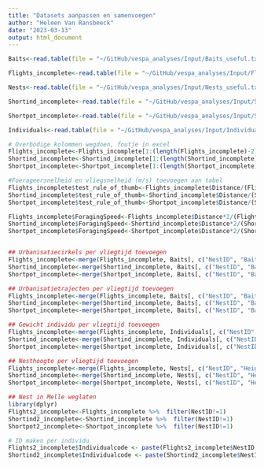 ```yaml
---
title: "Datasets aanpassen en samenvoegen"
author: "Heleen Van Ransbeeck"
date: "2023-03-13"
output: html_document
---
```


```r
Baits<-read.table(file = "~/GitHub/vespa_analyses/Input/Baits_useful.txt", header=TRUE, sep="\t", na.strings=c(""," ","NA"))

Flights_incomplete<-read.table(file = "~/GitHub/vespa_analyses/Input/Flights_incomplete.txt", header=TRUE, sep="\t", na.strings=c(""," ","NA"))

Nests<-read.table(file = "~/GitHub/vespa_analyses/Input/Nests_useful.txt", header=TRUE, sep="\t", na.strings=c(""," ","NA"))

Shortind_incomplete<-read.table(file = "~/GitHub/vespa_analyses/Input/Shortind_incomplete.txt", header=TRUE, sep="\t", na.strings=c(""," ","NA"))

Shortpot_incomplete<-read.table(file = "~/GitHub/vespa_analyses/Input/Shortpot_incomplete.txt", header=TRUE, sep="\t", na.strings=c(""," ","NA"))

Individuals<-read.table(file = "~/GitHub/vespa_analyses/Input/Individuals.txt", header=TRUE, sep="\t", na.strings=c(""," ","NA"))

```

```r
# Overbodige kolommen wegdoen, foutje in excel
Flights_incomplete<-Flights_incomplete[1:(length(Flights_incomplete)-2)]
Shortind_incomplete<-Shortind_incomplete[1:(length(Shortind_incomplete)-2)]
Shortpot_incomplete<-Shortpot_incomplete[1:(length(Shortpot_incomplete)-2)]

#Foerageersnelheid en vliegsnelheid (m/s) toevoegen aan tabel
Flights_incomplete$test_rule_of_thumb<-Flights_incomplete$Distance/(Flights_incomplete$Flighttime_min*60)
Shortind_incomplete$test_rule_of_thumb<-Shortind_incomplete$Distance/(Shortind_incomplete$Flighttime_min*60)
Shortpot_incomplete$test_rule_of_thumb<-Shortpot_incomplete$Distance/(Shortpot_incomplete$Flighttime_min*60)

Flights_incomplete$ForagingSpeed<-Flights_incomplete$Distance*2/(Flights_incomplete$Flighttime_min*60)
Shortind_incomplete$ForagingSpeed<-Shortind_incomplete$Distance*2/(Shortind_incomplete$Flighttime_min*60)
Shortpot_incomplete$ForagingSpeed<-Shortpot_incomplete$Distance*2/(Shortpot_incomplete$Flighttime_min*60)


## Urbanisatiecirkels per vliegtijd toevoegen
Flights_incomplete<-merge(Flights_incomplete, Baits[, c("NestID", "BaitID", "Urbanisation25m", "Urbanisation50m", "Urbanisation100m")], by=c("NestID", "BaitID"), all=TRUE)
Shortind_incomplete<-merge(Shortind_incomplete, Baits[, c("NestID", "BaitID", "Urbanisation25m", "Urbanisation50m", "Urbanisation100m")], by=c("NestID", "BaitID"))
Shortpot_incomplete<-merge(Shortpot_incomplete, Baits[, c("NestID", "BaitID", "Urbanisation25m", "Urbanisation50m", "Urbanisation100m")], by=c("NestID", "BaitID"))

## Urbanisatietrajecten per vliegtijd toevoegen
Flights_incomplete<-merge(Flights_incomplete, Baits[, c("NestID", "BaitID", "Traject25m", "Traject50m", "Traject100m")], by=c("NestID", "BaitID"), all=TRUE)
Shortind_incomplete<-merge(Shortind_incomplete, Baits[, c("NestID", "BaitID", "Traject25m", "Traject50m", "Traject100m")], by=c("NestID", "BaitID"))
Shortpot_incomplete<-merge(Shortpot_incomplete, Baits[, c("NestID", "BaitID", "Traject25m", "Traject50m", "Traject100m")], by=c("NestID", "BaitID"))

## Gewicht individu per vliegtijd toevoegen
Flights_incomplete<-merge(Flights_incomplete, Individuals[, c("NestID", "BaitID","ColorInd", "Weight_ind")], by=c("NestID", "BaitID", "ColorInd"), all=TRUE)
Shortind_incomplete<-merge(Shortind_incomplete, Individuals[, c("NestID", "BaitID", "ColorInd", "Weight_ind")], by=c("NestID", "BaitID", "ColorInd"))
Shortpot_incomplete<-merge(Shortpot_incomplete, Individuals[, c("NestID", "BaitID", "ColorInd","Weight_ind")], by=c("NestID", "BaitID", "ColorInd"))

## Nesthoogte per vliegtijd toevoegen
Flights_incomplete<-merge(Flights_incomplete, Nests[, c("NestID", "Height")], by=c("NestID"), all=TRUE)
Shortind_incomplete<-merge(Shortind_incomplete, Nests[, c("NestID", "Height")], by=c("NestID"))
Shortpot_incomplete<-merge(Shortpot_incomplete, Nests[, c("NestID", "Height")], by=c("NestID"))

## Nest in Melle weglaten
library(dplyr)
Flights2_incomplete<-Flights_incomplete %>%  filter(NestID!=1)
Shortind2_incomplete<-Shortind_incomplete %>%  filter(NestID!=1)
Shortpot2_incomplete<-Shortpot_incomplete %>%  filter(NestID!=1)

# ID maken per individu
Flights2_incomplete$Individualcode <- paste(Flights2_incomplete$NestID, Flights2_incomplete$BaitID,Flights2_incomplete$ColorInd, sep="_")
Shortind2_incomplete$Individualcode <- paste(Shortind2_incomplete$NestID, Shortind2_incomplete$BaitID,Shortind2_incomplete$ColorInd, sep="_")
```

